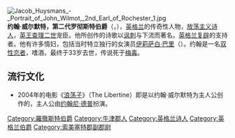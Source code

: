 {{unreferenced|time=2017-07-09T15:38:27+00:00}}
[[File:Jacob_Huysmans_-_Portrait_of_John_Wilmot,_2nd_Earl_of_Rochester_1.jpg|thumb]]
'''约翰·威尔默特，第二代罗彻斯特伯爵'''（{{lang-en|John Wilmot, 2nd Earl of Rochester}}，{{bd|1647年||1680年||Wilmot}}），[[英格兰|英格兰]]的传奇性人物，[[放荡主义|放荡主义]][[诗人|诗人]]，[[查理二世_(英格兰)|英王查理二世]]宠臣。他所创作的诗歌以[[讽刺|讽刺]]与下流而著名。[[英格兰复辟|英格兰复辟]]的支持者。他有许多情妇，包括当时特立独行的女演员[[伊莉萨白·巴里|伊莉萨白·巴里]]（{{lang|en|Elizabeth Barry}}）。约翰是一名[[双性恋者|双性恋者]]，嗜酒，最终于33岁去世，传说死于[[梅毒|梅毒]]。

==流行文化==
*2004年的电影《[[浪荡子|浪荡子]]》（The Libertine）即是以约翰·威尔默特为主人公创作的，主人公由[[约翰尼·德普|约翰尼·德普]]扮演。

{{Authority control}}

{{DEFAULTSORT:Rochester, John Wilmot, 2nd Earl}}
[[Category:羅徹斯特伯爵|Category:羅徹斯特伯爵]]
[[Category:牛津郡人|Category:牛津郡人]]
[[Category:英格兰诗人|Category:英格兰诗人]]
[[Category:英格兰伯爵|Category:英格兰伯爵]]
[[Category:索美塞特郡副郡尉|Category:索美塞特郡副郡尉]]